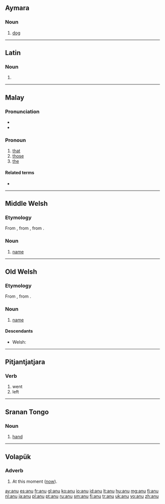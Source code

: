 {{also|Anu}}
==Aymara==

===Noun===
{{head|ay|noun}}

# [[dog]]

----

==Latin==

===Noun===
{{la-noun-form|anū}}

# {{inflection of|anus|anus|abl|s|lang=la}}

----

==Malay==

===Pronunciation===
* {{IPA|/anu/|lang=ms}}
* {{rhymes|anu|nu|u|lang=ms}}

===Pronoun===
{{head|ms|pronoun|unused, replaced with|itu}}

# [[that]]
# [[those]]
# [[the]]

====Related terms====
* {{l|ms|itu}}

----

==Middle Welsh==

===Etymology===
From {{etyl|owl|wlm}} {{term|anu|lang=owl}}, from {{etyl|cel-pro|wlm}} {{term/t|cel-pro|*anman}}, from {{etyl|ine-pro|wlm}} {{term/t|ine-pro|*h₁nómn̥}}.

===Noun===
{{head|wlm|noun}}

# [[name]]

----

==Old Welsh==

===Etymology===
From {{etyl|cel-pro|owl}} {{term/t|cel-pro|*anman}}, from {{etyl|ine-pro|owl}} {{term/t|ine-pro|*h₁nómn̥}}.

===Noun===
{{head|owl|noun}}

# [[name]]

====Descendants====
* Welsh: {{l/cy|enw}}

----

==Pitjantjatjara==

===Verb===
{{head|pjt|verb form}}

# went
# left

----

==Sranan Tongo==

===Noun===
{{head|srn|noun}}

# [[hand]]

----

==Volapük==

===Adverb===
{{head|vo|adverb}}

# At this moment ([[now]]).

[[ay:anu]]
[[es:anu]]
[[fr:anu]]
[[gl:anu]]
[[ko:anu]]
[[io:anu]]
[[id:anu]]
[[lt:anu]]
[[hu:anu]]
[[mg:anu]]
[[fj:anu]]
[[nl:anu]]
[[ja:anu]]
[[pl:anu]]
[[pt:anu]]
[[ru:anu]]
[[sm:anu]]
[[fi:anu]]
[[tr:anu]]
[[uk:anu]]
[[vo:anu]]
[[zh:anu]]